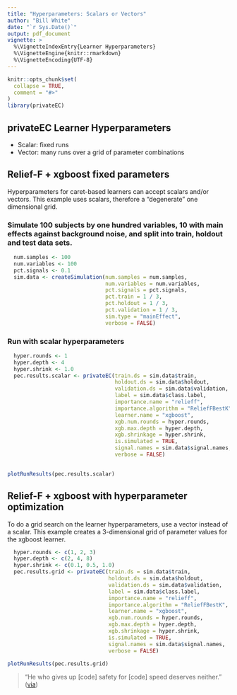 ```yaml
---
title: "Hyperparameters: Scalars or Vectors"
author: "Bill White"
date: "`r Sys.Date()`"
output: pdf_document
vignette: >
  %\VignetteIndexEntry{Learner Hyperparameters}
  %\VignetteEngine{knitr::rmarkdown}
  %\VignetteEncoding{UTF-8}
---
```


```r
knitr::opts_chunk$set(
  collapse = TRUE,
  comment = "#>"
)
library(privateEC)
```

## privateEC Learner Hyperparameters

* Scalar: fixed runs
* Vector: many runs over a grid of parameter combinations

## Relief-F + xgboost fixed parameters

Hyperparameters for caret-based learners can accept scalars and/or vectors. This
example uses scalars, therefore a "degenerate" one dimensional grid.

### Simulate 100 subjects by one hundred variables, 10 with main effects against background noise, and split into train, holdout and test data sets.

```r
  num.samples <- 100
  num.variables <- 100
  pct.signals <- 0.1
  sim.data <- createSimulation(num.samples = num.samples,
                               num.variables = num.variables,
                               pct.signals = pct.signals,
                               pct.train = 1 / 3,
                               pct.holdout = 1 / 3,
                               pct.validation = 1 / 3,
                               sim.type = "mainEffect",
                               verbose = FALSE)
```
  
### Run with scalar hyperparameters  
  
```r
  hyper.rounds <- 1
  hyper.depth <- 4
  hyper.shrink <- 1.0
  pec.results.scalar <- privateEC(train.ds = sim.data$train,
                                  holdout.ds = sim.data$holdout,
                                  validation.ds = sim.data$validation,
                                  label = sim.data$class.label,
                                  importance.name = "relieff",
                                  importance.algorithm = "ReliefFBestK",
                                  learner.name = "xgboost",
                                  xgb.num.rounds = hyper.rounds,
                                  xgb.max.depth = hyper.depth,
                                  xgb.shrinkage = hyper.shrink,
                                  is.simulated = TRUE,
                                  signal.names = sim.data$signal.names,
                                  verbose = FALSE)
  
```

```r
plotRunResults(pec.results.scalar)
```

## Relief-F + xgboost with hyperparameter optimization

To do a grid search on the learner hyperparameters, use a vector instead of a scalar.
This example creates a 3-dimensional grid of parameter values for the xgboost learner.

```r
  hyper.rounds <- c(1, 2, 3)
  hyper.depth <- c(2, 4, 8)
  hyper.shrink <- c(0.1, 0.5, 1.0)
  pec.results.grid <- privateEC(train.ds = sim.data$train,
                                holdout.ds = sim.data$holdout,
                                validation.ds = sim.data$validation,
                                label = sim.data$class.label,
                                importance.name = "relieff",
                                importance.algorithm = "ReliefFBestK",
                                learner.name = "xgboost",
                                xgb.num.rounds = hyper.rounds,
                                xgb.max.depth = hyper.depth,
                                xgb.shrinkage = hyper.shrink,
                                is.simulated = TRUE,
                                signal.names = sim.data$signal.names,
                                verbose = FALSE)
```

```r
plotRunResults(pec.results.grid)
```

> "He who gives up [code] safety for [code] speed deserves neither."
([via](https://twitter.com/hadleywickham/status/504368538874703872))

